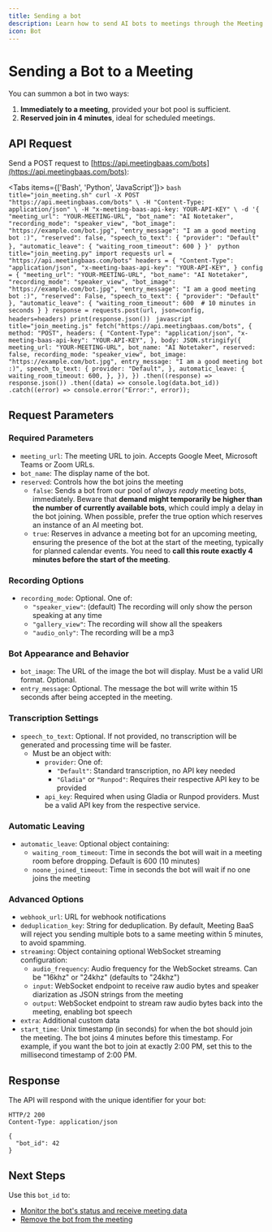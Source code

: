 ```yaml
---
title: Sending a bot
description: Learn how to send AI bots to meetings through the Meeting BaaS API, with options for immediate or scheduled joining and customizable settings
icon: Bot
---
```


# Sending a Bot to a Meeting

You can summon a bot in two ways:

1. **Immediately to a meeting**, provided your bot pool is sufficient.
2. **Reserved join in 4 minutes**, ideal for scheduled meetings.

## API Request

Send a POST request to [https://api.meetingbaas.com/bots](https://api.meetingbaas.com/bots):

<Tabs items={['Bash', 'Python', 'JavaScript']}>
  <Tab value="Bash">
    ```bash title="join_meeting.sh"
    curl -X POST "https://api.meetingbaas.com/bots" \
         -H "Content-Type: application/json" \
         -H "x-meeting-baas-api-key: YOUR-API-KEY" \
         -d '{
               "meeting_url": "YOUR-MEETING-URL",
               "bot_name": "AI Notetaker",
               "recording_mode": "speaker_view",
               "bot_image": "https://example.com/bot.jpg",
               "entry_message": "I am a good meeting bot :)",
               "reserved": false,
               "speech_to_text": {
                 "provider": "Default"
               },
               "automatic_leave": {
                 "waiting_room_timeout": 600
               }
             }'
    ```
  </Tab>
  <Tab value="Python">
    ```python title="join_meeting.py"
    import requests
    url = "https://api.meetingbaas.com/bots"
    headers = {
        "Content-Type": "application/json",
        "x-meeting-baas-api-key": "YOUR-API-KEY",
    }
    config = {
        "meeting_url": "YOUR-MEETING-URL",
        "bot_name": "AI Notetaker",
        "recording_mode": "speaker_view",
        "bot_image": "https://example.com/bot.jpg",
        "entry_message": "I am a good meeting bot :)",
        "reserved": False,
        "speech_to_text": {
            "provider": "Default"
        },
        "automatic_leave": {
            "waiting_room_timeout": 600  # 10 minutes in seconds
        }
    }
    response = requests.post(url, json=config, headers=headers)
    print(response.json())
    ```
  </Tab>
  <Tab value="JavaScript">
    ```javascript title="join_meeting.js"
    fetch("https://api.meetingbaas.com/bots", {
      method: "POST",
      headers: {
        "Content-Type": "application/json",
        "x-meeting-baas-api-key": "YOUR-API-KEY",
      },
      body: JSON.stringify({
        meeting_url: "YOUR-MEETING-URL",
        bot_name: "AI Notetaker",
        reserved: false,
        recording_mode: "speaker_view",
        bot_image: "https://example.com/bot.jpg",
        entry_message: "I am a good meeting bot :)",
        speech_to_text: {
          provider: "Default",
        },
        automatic_leave: {
          waiting_room_timeout: 600,
        },
      }),
    })
      .then((response) => response.json())
      .then((data) => console.log(data.bot_id))
      .catch((error) => console.error("Error:", error));
    ```
  </Tab>
</Tabs>

## Request Parameters

### Required Parameters

- `meeting_url`: The meeting URL to join. Accepts Google Meet, Microsoft Teams or Zoom URLs.
- `bot_name`: The display name of the bot.
- `reserved`: Controls how the bot joins the meeting
  - `false`: Sends a bot from our pool of _always ready_ meeting bots, immediately. Beware that **demand might temporarily be higher than the number of currently available bots**, which could imply a delay in the bot joining. When possible, prefer the true option which reserves an instance of an AI meeting bot.
  - `true`: Reserves in advance a meeting bot for an upcoming meeting, ensuring the presence of the bot at the start of the meeting, typically for planned calendar events. You need to **call this route exactly 4 minutes before the start of the meeting**.

### Recording Options

- `recording_mode`: Optional. One of:
  - `"speaker_view"`: (default) The recording will only show the person speaking at any time
  - `"gallery_view"`: The recording will show all the speakers
  - `"audio_only"`: The recording will be a mp3

### Bot Appearance and Behavior

- `bot_image`: The URL of the image the bot will display. Must be a valid URI format. Optional.
- `entry_message`: Optional. The message the bot will write within 15 seconds after being accepted in the meeting.

### Transcription Settings

- `speech_to_text`: Optional. If not provided, no transcription will be generated and processing time will be faster.
  - Must be an object with:
    - `provider`: One of:
      - `"Default"`: Standard transcription, no API key needed
      - `"Gladia"` or `"Runpod"`: Requires their respective API key to be provided
    - `api_key`: Required when using Gladia or Runpod providers. Must be a valid API key from the respective service.

### Automatic Leaving

- `automatic_leave`: Optional object containing:
  - `waiting_room_timeout`: Time in seconds the bot will wait in a meeting room before dropping. Default is 600 (10 minutes)
  - `noone_joined_timeout`: Time in seconds the bot will wait if no one joins the meeting

### Advanced Options

- `webhook_url`: URL for webhook notifications
- `deduplication_key`: String for deduplication. By default, Meeting BaaS will reject you sending multiple bots to a same meeting within 5 minutes, to avoid spamming.
- `streaming`: Object containing optional WebSocket streaming configuration:
  - `audio_frequency`: Audio frequency for the WebSocket streams. Can be "16khz" or "24khz" (defaults to "24khz")
  - `input`: WebSocket endpoint to receive raw audio bytes and speaker diarization as JSON strings from the meeting
  - `output`: WebSocket endpoint to stream raw audio bytes back into the meeting, enabling bot speech
- `extra`: Additional custom data
- `start_time`: Unix timestamp (in seconds) for when the bot should join the meeting. The bot joins 4 minutes before this timestamp. For example, if you want the bot to join at exactly 2:00 PM, set this to the millisecond timestamp of 2:00 PM.

## Response

The API will respond with the unique identifier for your bot:

```http
HTTP/2 200
Content-Type: application/json

{
  "bot_id": 42
}
```

## Next Steps

Use this `bot_id` to:

- [Monitor the bot's status and receive meeting data](/docs/api/getting-started/getting-the-data)
- [Remove the bot from the meeting](/docs/api/getting-started/removing-a-bot)
